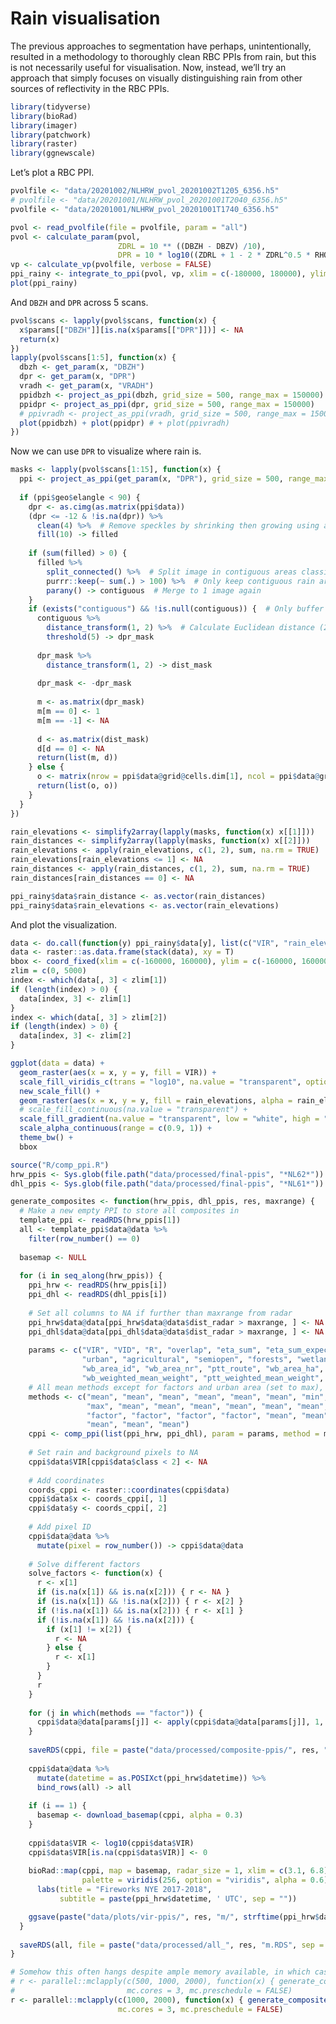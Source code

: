 # Rain visualisation

The previous approaches to segmentation have perhaps, unintentionally, resulted in a methodology to thoroughly clean RBC PPIs from rain, but this is not necessarily useful for visualisation. Now, instead, we'll try an approach that simply focuses on visually distinguishing rain from other sources of reflectivity in the RBC PPIs.

```r
library(tidyverse)
library(bioRad)
library(imager)
library(patchwork)
library(raster)
library(ggnewscale)
```

Let's plot a RBC PPI.

```r
pvolfile <- "data/20201002/NLHRW_pvol_20201002T1205_6356.h5"
# pvolfile <- "data/20201001/NLHRW_pvol_20201001T2040_6356.h5"
pvolfile <- "data/20201001/NLHRW_pvol_20201001T1740_6356.h5"

pvol <- read_pvolfile(file = pvolfile, param = "all")
pvol <- calculate_param(pvol, 
                        ZDRL = 10 ** ((DBZH - DBZV) /10),
                        DPR = 10 * log10((ZDRL + 1 - 2 * ZDRL^0.5 * RHOHV) / (ZDRL + 1 + 2 * ZDRL^ 0.5 * RHOHV)))
vp <- calculate_vp(pvolfile, verbose = FALSE)
ppi_rainy <- integrate_to_ppi(pvol, vp, xlim = c(-180000, 180000), ylim = c(-180000, 180000), res = 500, param = "DBZH")
plot(ppi_rainy)
```
And `DBZH` and `DPR` across 5 scans.

```r
pvol$scans <- lapply(pvol$scans, function(x) {
  x$params[["DBZH"]][is.na(x$params[["DPR"]])] <- NA
  return(x)
})
lapply(pvol$scans[1:5], function(x) {
  dbzh <- get_param(x, "DBZH")
  dpr <- get_param(x, "DPR")
  vradh <- get_param(x, "VRADH")
  ppidbzh <- project_as_ppi(dbzh, grid_size = 500, range_max = 150000)
  ppidpr <- project_as_ppi(dpr, grid_size = 500, range_max = 150000)
  # ppivradh <- project_as_ppi(vradh, grid_size = 500, range_max = 150000)
  plot(ppidbzh) + plot(ppidpr) # + plot(ppivradh)
})
```
Now we can use `DPR` to visualize where rain is.

```r
masks <- lapply(pvol$scans[1:15], function(x) {
  ppi <- project_as_ppi(get_param(x, "DPR"), grid_size = 500, range_max = 180000)
  
  if (ppi$geo$elangle < 90) {
    dpr <- as.cimg(as.matrix(ppi$data))
    (dpr <= -12 & !is.na(dpr)) %>%
      clean(4) %>%  # Remove speckles by shrinking then growing using a 4px radius
      fill(10) -> filled
    
    if (sum(filled) > 0) {
      filled %>%
        split_connected() %>%  # Split image in contiguous areas classified as rain
        purrr::keep(~ sum(.) > 100) %>%  # Only keep contiguous rain areas if area is > 100 pixels
        parany() -> contiguous  # Merge to 1 image again
    }
    if (exists("contiguous") && !is.null(contiguous)) {  # Only buffer if any rain areas of > 50 pixels are retained
      contiguous %>%
        distance_transform(1, 2) %>%  # Calculate Euclidean distance (2nd argument) to pixels classified as 1
        threshold(5) -> dpr_mask
      
      dpr_mask %>%
        distance_transform(1, 2) -> dist_mask
      
      dpr_mask <- -dpr_mask
      
      m <- as.matrix(dpr_mask)
      m[m == 0] <- 1
      m[m == -1] <- NA
      
      d <- as.matrix(dist_mask)
      d[d == 0] <- NA
      return(list(m, d))
    } else {
      o <- matrix(nrow = ppi$data@grid@cells.dim[1], ncol = ppi$data@grid@cells.dim[2])
      return(list(o, o))
    }
  }
})

rain_elevations <- simplify2array(lapply(masks, function(x) x[[1]]))
rain_distances <- simplify2array(lapply(masks, function(x) x[[2]]))
rain_elevations <- apply(rain_elevations, c(1, 2), sum, na.rm = TRUE)
rain_elevations[rain_elevations <= 1] <- NA
rain_distances <- apply(rain_distances, c(1, 2), sum, na.rm = TRUE)
rain_distances[rain_distances == 0] <- NA

ppi_rainy$data$rain_distance <- as.vector(rain_distances)
ppi_rainy$data$rain_elevations <- as.vector(rain_elevations)
```

And plot the visualization.

```r
data <- do.call(function(y) ppi_rainy$data[y], list(c("VIR", "rain_elevations")))
data <- raster::as.data.frame(stack(data), xy = T)
bbox <- coord_fixed(xlim = c(-160000, 160000), ylim = c(-160000, 160000))
zlim = c(0, 5000)
index <- which(data[, 3] < zlim[1])
if (length(index) > 0) {
  data[index, 3] <- zlim[1]
}
index <- which(data[, 3] > zlim[2])
if (length(index) > 0) {
  data[index, 3] <- zlim[2]
}

ggplot(data = data) +
  geom_raster(aes(x = x, y = y, fill = VIR)) +
  scale_fill_viridis_c(trans = "log10", na.value = "transparent", option = "plasma") +
  new_scale_fill() +
  geom_raster(aes(x = x, y = y, fill = rain_elevations, alpha = rain_elevations)) +
  # scale_fill_continuous(na.value = "transparent") +
  scale_fill_gradient(na.value = "transparent", low = "white", high = "#7fb4ff") +
  scale_alpha_continuous(range = c(0.9, 1)) +
  theme_bw() +
  bbox
```

```r
source("R/comp_ppi.R")
hrw_ppis <- Sys.glob(file.path("data/processed/final-ppis", "*NL62*"))
dhl_ppis <- Sys.glob(file.path("data/processed/final-ppis", "*NL61*"))

generate_composites <- function(hrw_ppis, dhl_ppis, res, maxrange) {
  # Make a new empty PPI to store all composites in
  template_ppi <- readRDS(hrw_ppis[1])
  all <- template_ppi$data@data %>%
    filter(row_number() == 0)
  
  basemap <- NULL
  
  for (i in seq_along(hrw_ppis)) {
    ppi_hrw <- readRDS(hrw_ppis[i])
    ppi_dhl <- readRDS(dhl_ppis[i])
    
    # Set all columns to NA if further than maxrange from radar
    ppi_hrw$data@data[ppi_hrw$data@data$dist_radar > maxrange, ] <- NA
    ppi_dhl$data@data[ppi_dhl$data@data$dist_radar > maxrange, ] <- NA
    
    params <- c("VIR", "VID", "R", "overlap", "eta_sum", "eta_sum_expected", "dist_radar", "class",
                "urban", "agricultural", "semiopen", "forests", "wetlands", "waterbodies", "dist_urban", "human_pop",
                "wb_area_id", "wb_area_nr", "ptt_route", "wb_area_ha", "wb_total_biomass", "ptt_total_biomass", "total_biomass", 
                "wb_weighted_mean_weight", "ptt_weighted_mean_weight", "weighted_mean_weight")
    # All mean methods except for factors and urban area (set to max), because we want to strictly filter out fireworks
    methods <- c("mean", "mean", "mean", "mean", "mean", "mean", "min", "min",
                 "max", "mean", "mean", "mean", "mean", "mean", "mean", "mean", 
                 "factor", "factor", "factor", "factor", "mean", "mean", "mean",
                 "mean", "mean", "mean")
    cppi <- comp_ppi(list(ppi_hrw, ppi_dhl), param = params, method = methods, res = c(res, res), coverage = "count")
    
    # Set rain and background pixels to NA
    cppi$data$VIR[cppi$data$class < 2] <- NA
    
    # Add coordinates
    coords_cppi <- raster::coordinates(cppi$data)
    cppi$data$x <- coords_cppi[, 1]
    cppi$data$y <- coords_cppi[, 2]
    
    # Add pixel ID
    cppi$data@data %>%
      mutate(pixel = row_number()) -> cppi$data@data
    
    # Solve different factors
    solve_factors <- function(x) {
      r <- x[1]
      if (is.na(x[1]) && is.na(x[2])) { r <- NA }
      if (is.na(x[1]) && !is.na(x[2])) { r <- x[2] }
      if (!is.na(x[1]) && is.na(x[2])) { r <- x[1] }
      if (!is.na(x[1]) && !is.na(x[2])) {
        if (x[1] != x[2]) {
          r <- NA
        } else {
          r <- x[1]
        }
      }
      r
    }
    
    for (j in which(methods == "factor")) {
      cppi$data@data[params[j]] <- apply(cppi$data@data[params[j]], 1, solve_factors)
    }
    
    saveRDS(cppi, file = paste("data/processed/composite-ppis/", res, "m/", strftime(ppi_hrw$datetime, format = "%Y%m%d%H%M"), ".RDS", sep = ""))
    
    cppi$data@data %>%
      mutate(datetime = as.POSIXct(ppi_hrw$datetime)) %>%
      bind_rows(all) -> all
    
    if (i == 1) {
      basemap <- download_basemap(cppi, alpha = 0.3)
    }
    
    cppi$data$VIR <- log10(cppi$data$VIR)
    cppi$data$VIR[is.na(cppi$data$VIR)] <- 0
    
    bioRad::map(cppi, map = basemap, radar_size = 1, xlim = c(3.1, 6.8), ylim = c(51, 54), zlim = c(0, 4.5),
                palette = viridis(256, option = "viridis", alpha = 0.6)) +
      labs(title = "Fireworks NYE 2017-2018",
           subtitle = paste(ppi_hrw$datetime, ' UTC', sep = ""))

    ggsave(paste("data/plots/vir-ppis/", res, "m/", strftime(ppi_hrw$datetime, format = "%Y%m%d%H%M"), ".png", sep = ""))
  }
  
  saveRDS(all, file = paste("data/processed/all_", res, "m.RDS", sep = ""))
}

# Somehow this often hangs despite ample memory available, in which case better executed serially.
# r <- parallel::mclapply(c(500, 1000, 2000), function(x) { generate_composites(hrw_ppis, dhl_ppis, res = x, maxrange = 66000)},
#                         mc.cores = 3, mc.preschedule = FALSE)
r <- parallel::mclapply(c(1000, 2000), function(x) { generate_composites(hrw_ppis, dhl_ppis, res = x, maxrange = 66000)},
                        mc.cores = 3, mc.preschedule = FALSE)
```

